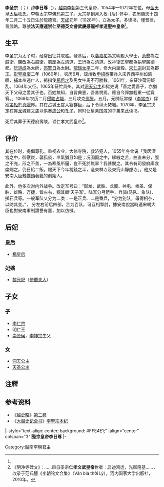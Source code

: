{{越南君主
| 名稱=李聖宗
| 圖像=[[File:Lý_Thánh_Tông.JPG|200px]]
| 說明=[[河內文廟|河內文廟]]中的李聖宗銅像
| 國號=[[大越|大越]]
| 朝代=[[越南李朝|李朝]]
| 在位=1054年—1072年
| 前任=[[李太宗|李太宗]]
| 繼任=[[李仁宗|李仁宗]]
| 年號=[[龍瑞太平|龍瑞太平]] 1054年—1058年<br />[[彰聖嘉慶|彰聖嘉慶]] 1059年—1066年<br />[[龍章天嗣|龍章天嗣]] 1066年—1068年<br />[[天貺寶象|天貺寶象]] 1068年—1069年<br />[[神武_(李日尊)|神武]] 1069年—1072年
| 姓名=李日尊 
| 字=
| 尊號=法天應運崇仁至德英文睿武慶感龍祥孝道聖神皇帝<ref name=zh>見於《越史略》。《大越史記全書》則作“应天崇仁至道威庆龙祥明文睿武孝德圣神皇帝”。</ref>
| 其他稱銜=
| 別名=
| 出生={{birth date|1023|3|30}}
| 出生地=
| 逝世={{death date and age|1072|2|1|1023|3|30}}
| 逝世地=
| 廟號=聖宗
| 諡號=仁孝文武皇帝
| 陵墓=[[壽陵|壽陵]]
| 父=李太宗
| 母=金天皇太后枚氏
| 后=
|}}
'''李圣宗'''（{{vie|v='''Lý Thánh Tông'''|hn=李聖宗}}；{{bd|1023年||1072年||catIdx=L李}}）諱'''李日尊'''（{{vie|v='''Lý Nhật Tôn'''|hn=李日尊}}），[[越南|越南]][[李朝_(越南)|李朝]]第三代皇帝，1054年—1072年在位。母[[金天皇后|金天皇太后]]枚氏。李朝太宗[[李太宗|李佛玛]]第三子。太宗夢到月入枚-{后}-怀中，农历[[順天_(李公蘊)|順天]]十四年二月二十五日生於龍德宫。[[天成_(李佛瑪)|天成]]元年（1028年），立為太子。多读书，懂音律，善武略。尊號'''法天應運崇仁至德英文睿武慶感龍祥孝道聖神皇帝'''<ref name=zh/>。

== 生平 ==

李圣宗为太子时，经常出征并取胜。登基后，以[[裴嘉祐|裴嘉祐]]為文明殿大學士，[[范彛|范彛]]為左威衛，[[陳改|陳改]]為右威衛，[[劉慶|劉慶]]為左清道，[[王行|王行]]為右清道。改神衛匡聖都為拱聖廣德都。[[阮道成|阮道成]]為太師，[[郭擎日|郭擎日]]為太尉。[[龍瑞太平|龍瑞太平]]二年，修大内諸殿。[[宋仁宗|宋仁宗]]封其為郡王。[[彰聖嘉慶|彰聖嘉慶]]二年（1060年），农历6月，諒州牧[[申紹泰|申紹泰]]带兵入宋界西平州如嶅縣，捕本州逃亡人，掠指使[[楊侣才|楊侣才]]及男女牛馬不可勝數。1061年，亲征沙蕩洞叛乱。1064年又征。1065年征忙貫州。其对[[洞天公主|洞天公主]]和狱吏说「吾之愛吾子，亦猶天下父母之愛其子也。百姓無知，自冐典憲，吾甚憫焉。應自今罪無輕重一從寛宥。」1069年农历二月[[越占戰爭_(1069年)|侵略占城]]，三月攻克[[佛誓|佛誓]]。五月，元帥阮常傑（[[李常杰|李常杰]]）俘獲[[第矩|第矩]]於[[真臘|真臘]]界。其在占城王宫大宴群臣，后下令纵火焚城。1070年，李圣宗决定在[[昇龙|昇龙]]城建文庙以供奉[[周公|周公]]和[[孔子|孔子]]，同时让皇亲国戚的子弟来此读书。

死后其葬于天德府壽陵，谥仁孝文武皇帝<ref>《明净寺碑文》：……审自圣宗'''仁孝文武皇帝'''世者：启迪鸿运，光御隆基……，收录于范氏簪《李朝铭文合集》（Văn bia thời Lý），河内国家大学出版社，2010年。</ref>。

== 评价 ==

其在位时，提倡尊孔。重视农业。大修寺院，救济犯人，1055年冬曾说「我居深宫之中，御獸炭，襲狐裘，冷氣猶且如是；况囹圄之中，縲絏之苦，曲直未分，腹之不充，形之不盖，一為寒風所逼，豈不死於無辜？我甚憫之。其令有司發府庫衾席賜之。仍日給二飯。賜天下今年稅錢之半，造東林寺及東究山靜慮寺」，他又是安南大臣戴[[幞頭|幞頭]]著[[靴|靴]]的创始人。

此外，他多次对内外战争。改定军号曰：“御龙、武胜、龙翼、神电、棒圣、保胜、雄略、万捷，皆左右，黥其额‘天子军’。陆军分弓箭手、兵骑(马队、象队)、掷石兵等。一般军队又分为二类：一是正兵、二是番兵，“分为别队，毋得相杂，以防其变。”， 分左右前后四部，合为百队，可互相掣肘，據安南說當時連宋朝大臣也對安南軍制讚譽有嘉，加以仿傚。

==后妃==
===皇后===
*[[上陽皇后|楊皇后]]
===妃嬪===
*[[倚蘭夫人|黎元妃]]（[[倚蘭夫人|倚蘭夫人]]）

==子女==
===子===
*[[李仁宗|李仁宗]]
*明仁王
*[[崇贤侯|崇贤侯]]，[[李神宗|李神宗]]生父
===女===
*[[洞天公主|洞天公主]]
*[[天圣公主|天圣公主]]

==注釋==
{{reflist}}
== 参考资料 ==

* 《[[越史略|越史略]]》[http://202.101.244.103/guoxue/%E5%8F%B2%E9%83%A8/%E5%85%B6%E4%BB%96/guoxshibu/ysl/002.htm 第二卷]{{dead link|date=2018年3月 |bot=InternetArchiveBot |fix-attempted=yes }}
* 《[[大越史记全书|大越史记全书]]》[https://web.archive.org/web/20080509100102/http://www.nomna.org/DVSKTT/dvsktt.php 李聖宗本纪]

{{start box}}
|-style="text-align: center; background: #FFE4E1;"
|align="center" colspan="3"|'''聖宗皇帝李日尊'''
|-
{{s-before|[[李太宗|李太宗]]}}
{{s-title|[[越南君主列表#李朝|越南李朝君主]]|1054年—1072年}}
{{s-after|[[李仁宗|李仁宗]]}}
{{end box}}

{{丁朝、前黎朝及李朝君主}}

[[Category:越南李朝君主|Category:越南李朝君主]]